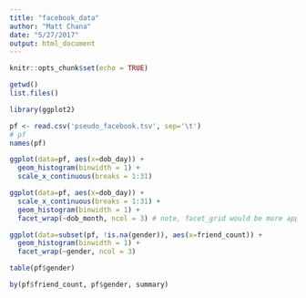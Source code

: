 ```yaml
---
title: "facebook_data"
author: "Matt Chana"
date: "5/27/2017"
output: html_document
---
```


```r
knitr::opts_chunk$set(echo = TRUE)
```

```r
getwd()
list.files()
```
```r
library(ggplot2)

pf <- read.csv('pseudo_facebook.tsv', sep='\t')
# pf
names(pf)
```
```r
ggplot(data=pf, aes(x=dob_day)) +
  geom_histogram(binwidth = 1) +
  scale_x_continuous(breaks = 1:31)
```

```r
ggplot(data=pf, aes(x=dob_day)) +
  scale_x_continuous(breaks = 1:31) +
  geom_histogram(binwidth = 1) +
  facet_wrap(~dob_month, ncol = 3) # note, facet_grid would be more appropriate with multiple variables
```

```r
ggplot(data=subset(pf, !is.na(gender)), aes(x=friend_count)) +
  geom_histogram(binwidth = 1) +
  facet_wrap(~gender, ncol = 3)
```

```r
table(pf$gender)
```

```r
by(pf$friend_count, pf$gender, summary)
```

